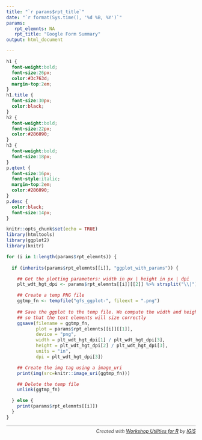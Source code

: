```yaml
---
title: "`r params$rpt_title`"
date: "`r format(Sys.time(), '%d %B, %Y')`"
params:
   rpt_elemnts: NA
   rpt_title: "Google Form Summary"
output: html_document

---
```


```css
h1 {
  font-weight:bold;
  font-size:26px;
  color:#3c763d;
  margin-top:2em;
}
h1.title {
  font-size:30px;
  color:black;
}
h2 {
  font-weight:bold;
  font-size:22px;
  color:#286090;
}
h3 {
  font-weight:bold;
  font-size:18px;
}
p.qtext {
  font-size:16px;
  font-style:italic;
  margin-top:2em;
  color:#286090;
}
p.desc {
  color:black;
  font-size:14px;
}


```

```r
knitr::opts_chunk$set(echo = TRUE)
library(htmltools)
library(ggplot2)
library(knitr)
```


```r
for (i in 1:length(params$rpt_elemnts)) {
  
  if (inherits(params$rpt_elemnts[[i]], "ggplot_with_params")) {

    ## Get the plotting parameters: width in px | height in px | dpi
    plt_wdt_hgt_dpi <- params$rpt_elemnts[[i]][[2]] %>% strsplit("\\|") %>% extract2(1) %>% trimws() %>% as.numeric()

    ## Create a temp PNG file
    ggtmp_fn <- tempfile("gfs_ggplot-", fileext = ".png")
    
    ## Save the ggplot to the temp file. We compute the width and height in terms of inches
    ## so that the text elements will size correctly
    ggsave(filename = ggtmp_fn,
           plot = params$rpt_elemnts[[i]][[1]],
           device = "png",
           width = plt_wdt_hgt_dpi[1] / plt_wdt_hgt_dpi[3],
           height = plt_wdt_hgt_dpi[2] / plt_wdt_hgt_dpi[3],
           units = "in",
           dpi = plt_wdt_hgt_dpi[3])

    ## Create the img tag using a image_uri
    print(img(src=knitr::image_uri(ggtmp_fn)))

    ## Delete the temp file
    unlink(ggtmp_fn)

  } else {
    print(params$rpt_elemnts[[i]])
  }
}
```

<p style="color:#444; font-style:italic; font-size:90%; text-align:right; border-top:1px solid #888; padding-top:0.5em;">Created with <a href="https://github.com/ucanr-igis/wrkshputils/" target="_blank" rel="noopener">Workshop Utilities for R</a> by <a href="https://igis.ucanr.edu/" target="_blank" rel="noopener">IGIS</a></p>

<p>&nbsp;</p>



